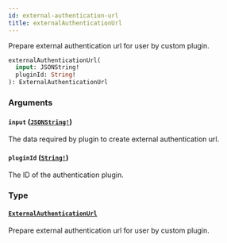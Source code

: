 ```yaml
---
id: external-authentication-url
title: externalAuthenticationUrl
---
```


Prepare external authentication url for user by custom plugin.

```graphql
externalAuthenticationUrl(
  input: JSONString!
  pluginId: String!
): ExternalAuthenticationUrl

```

### Arguments

#### `input` ([`JSONString!`](/developer/api-reference/scalars/json-string))

The data required by plugin to create external authentication url.

#### `pluginId` ([`String!`](/developer/api-reference/scalars/string))

The ID of the authentication plugin.

### Type

#### [`ExternalAuthenticationUrl`](/developer/api-reference/objects/external-authentication-url)

Prepare external authentication url for user by custom plugin.
